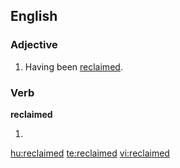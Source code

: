 ==English==
===Adjective===
{{en-adj}}

#Having been [[reclaim|reclaimed]].

===Verb===
'''reclaimed'''

#{{past of|[[reclaim]]}}

[[hu:reclaimed]]
[[te:reclaimed]]
[[vi:reclaimed]]